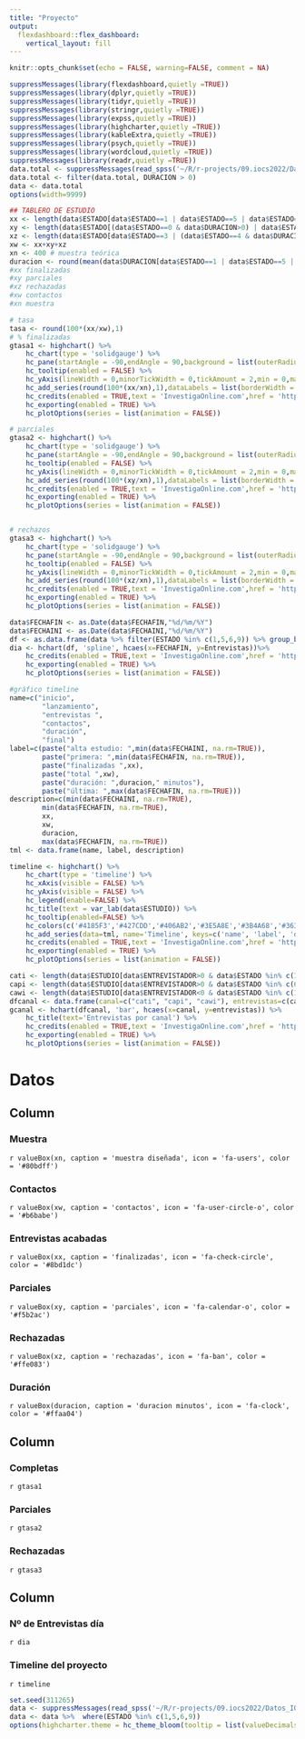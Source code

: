 ```yaml
---
title: "Proyecto"
output: 
  flexdashboard::flex_dashboard:
    vertical_layout: fill
---
```


```r
knitr::opts_chunk$set(echo = FALSE, warning=FALSE, comment = NA)
```


```r
suppressMessages(library(flexdashboard,quietly =TRUE))
suppressMessages(library(dplyr,quietly =TRUE))
suppressMessages(library(tidyr,quietly =TRUE))
suppressMessages(library(stringr,quietly =TRUE))
suppressMessages(library(expss,quietly =TRUE))
suppressMessages(library(highcharter,quietly =TRUE))
suppressMessages(library(kableExtra,quietly =TRUE))
suppressMessages(library(psych,quietly =TRUE))
suppressMessages(library(wordcloud,quietly =TRUE))
suppressMessages(library(readr,quietly =TRUE))
data.total <- suppressMessages(read_spss('~/R/r-projects/09.iocs2022/Datos_IOCS2022.sav'))
data.total <- filter(data.total, DURACION > 0)
data <- data.total
options(width=9999)

## TABLERO DE ESTUDIO
xx <- length(data$ESTADO[data$ESTADO==1 | data$ESTADO==5 | data$ESTADO==6 | data$ESTADO==9]) # finalizadas estados = 1, 5, 6, 9
xy <- length(data$ESTADO[(data$ESTADO==0 & data$DURACION>0) | data$ESTADO==2 ]) # parciales estados = 0, 2
xz <- length(data$ESTADO[data$ESTADO==3 | (data$ESTADO==4 & data$DURACION>0) | data$ESTADO==7 | data$ESTADO==8 | data$ESTADO==10 ]) # rechazadas estados = 3, 4, 7, 8, 10
xw <- xx+xy+xz
xn <- 400 # muestra teórica
duracion <- round(mean(data$DURACION[data$ESTADO==1 | data$ESTADO==5 | data$ESTADO==6 | data$ESTADO==9], na.rm=TRUE)/60,2)
#xx finalizadas
#xy parciales
#xz rechazadas
#xw contactos
#xn muestra

# tasa
tasa <- round(100*(xx/xw),1)
# % finalizadas
gtasa1 <- highchart() %>% 
    hc_chart(type = 'solidgauge') %>%
    hc_pane(startAngle = -90,endAngle = 90,background = list(outerRadius = '100%',innerRadius = '60%',shape = 'arc')) %>%
    hc_tooltip(enabled = FALSE) %>%
    hc_yAxis(lineWidth = 0,minorTickWidth = 0,tickAmount = 2,min = 0,max = 100,labels = list(y = 25)) %>%
    hc_add_series(round(100*(xx/xn),1),dataLabels = list(borderWidth = 0,useHTML = TRUE,style = list(fontSize = '2em'))) %>%
    hc_credits(enabled = TRUE,text = 'InvestigaOnline.com',href = 'https://www.investigaonline.com') %>%
    hc_exporting(enabled = TRUE) %>%
    hc_plotOptions(series = list(animation = FALSE))

# parciales
gtasa2 <- highchart() %>% 
    hc_chart(type = 'solidgauge') %>%
    hc_pane(startAngle = -90,endAngle = 90,background = list(outerRadius = '100%',innerRadius = '60%',shape = 'arc')) %>%
    hc_tooltip(enabled = FALSE) %>%
    hc_yAxis(lineWidth = 0,minorTickWidth = 0,tickAmount = 2,min = 0,max = 100,labels = list(y = 25)) %>%
    hc_add_series(round(100*(xy/xn),1),dataLabels = list(borderWidth = 0,useHTML = TRUE,style = list(fontSize = '2em'))) %>%
    hc_credits(enabled = TRUE,text = 'InvestigaOnline.com',href = 'https://www.investigaonline.com') %>%
    hc_exporting(enabled = TRUE) %>%
    hc_plotOptions(series = list(animation = FALSE))


# rechazos
gtasa3 <- highchart() %>% 
    hc_chart(type = 'solidgauge') %>%
    hc_pane(startAngle = -90,endAngle = 90,background = list(outerRadius = '100%',innerRadius = '60%',shape = 'arc')) %>%
    hc_tooltip(enabled = FALSE) %>%
    hc_yAxis(lineWidth = 0,minorTickWidth = 0,tickAmount = 2,min = 0,max = 100,labels = list(y = 25)) %>%
    hc_add_series(round(100*(xz/xn),1),dataLabels = list(borderWidth = 0,useHTML = TRUE,style = list(fontSize = '2em'))) %>%
    hc_credits(enabled = TRUE,text = 'InvestigaOnline.com',href = 'https://www.investigaonline.com') %>%
    hc_exporting(enabled = TRUE) %>%
    hc_plotOptions(series = list(animation = FALSE))

data$FECHAFIN <- as.Date(data$FECHAFIN,"%d/%m/%Y")
data$FECHAINI <- as.Date(data$FECHAINI,"%d/%m/%Y")
df <- as.data.frame(data %>% filter(ESTADO %in% c(1,5,6,9)) %>% group_by(FECHAFIN) %>% arrange(FECHAFIN) %>% summarise(Entrevistas=n()))
dia <- hchart(df, 'spline', hcaes(x=FECHAFIN, y=Entrevistas))%>%
    hc_credits(enabled = TRUE,text = 'InvestigaOnline.com',href = 'https://www.investigaonline.com') %>%
    hc_exporting(enabled = TRUE) %>%
    hc_plotOptions(series = list(animation = FALSE))

#gráfico timeline
name=c("inicio",
        "lanzamiento",
        "entrevistas ",
        "contactos", 
        "duración", 
        "final")
label=c(paste("alta estudio: ",min(data$FECHAINI, na.rm=TRUE)), 
        paste("primera: ",min(data$FECHAFIN, na.rm=TRUE)), 
        paste("finalizadas ",xx), 
        paste("total ",xw), 
        paste("duración: ",duracion," minutos"), 
        paste("última: ",max(data$FECHAFIN, na.rm=TRUE)))
description=c(min(data$FECHAINI, na.rm=TRUE), 
        min(data$FECHAFIN, na.rm=TRUE), 
        xx, 
        xw, 
        duracion, 
        max(data$FECHAFIN, na.rm=TRUE))
tml <- data.frame(name, label, description)

timeline <- highchart() %>%
    hc_chart(type = 'timeline') %>%
    hc_xAxis(visible = FALSE) %>%
    hc_yAxis(visible = FALSE) %>%
    hc_legend(enable=FALSE) %>%
    hc_title(text = var_lab(data$ESTUDIO)) %>%
    hc_tooltip(enabled=FALSE) %>%
    hc_colors(c('#4185F3','#427CDD','#406AB2','#3E5A8E','#3B4A68','#363C46')) %>%
    hc_add_series(data=tml, name='Timeline', keys=c('name', 'label', 'description'))%>%
    hc_credits(enabled = TRUE,text = 'InvestigaOnline.com',href = 'https://www.investigaonline.com') %>%
    hc_exporting(enabled = TRUE) %>%
    hc_plotOptions(series = list(animation = FALSE))

cati <- length(data$ESTUDIO[data$ENTREVISTADOR>0 & data$ESTADO %in% c(1,5)])
capi <- length(data$ESTUDIO[data$ENTREVISTADOR>0 & data$ESTADO %in% c(6,8)])
cawi <- length(data$ESTUDIO[data$ENTREVISTADOR<0 & data$ESTADO %in% c(1,5)])
dfcanal <- data.frame(canal=c("cati", "capi", "cawi"), entrevistas=c(cati, capi, cawi))
gcanal <- hchart(dfcanal, 'bar', hcaes(x=canal, y=entrevistas)) %>% 
    hc_title(text='Entrevistas por canal') %>% 
    hc_credits(enabled = TRUE,text = 'InvestigaOnline.com',href = 'https://www.investigaonline.com') %>%
    hc_exporting(enabled = TRUE) %>%
    hc_plotOptions(series = list(animation = FALSE))
```

Datos
=====================================

Column
-------------------------------------

### Muestra

`r valueBox(xn, caption = 'muestra diseñada', icon = 'fa-users', color = '#80bdff')`

### Contactos

`r valueBox(xw, caption = 'contactos', icon = 'fa-user-circle-o', color = '#b6babe')`

### Entrevistas acabadas

`r valueBox(xx, caption = 'finalizadas', icon = 'fa-check-circle', color = '#8bd1dc')`

### Parciales

`r valueBox(xy, caption = 'parciales', icon = 'fa-calendar-o', color = '#f5b2ac')`

### Rechazadas

`r valueBox(xz, caption = 'rechazadas', icon = 'fa-ban', color = '#ffe083')`

### Duración

`r valueBox(duracion, caption = 'duracion minutos', icon = 'fa-clock', color = '#ffaa04')`

Column
-------------------------------------

### **Completas**

`r gtasa1`

### **Parciales**  

`r gtasa2`

### **Rechazadas**

`r gtasa3`

Column
------------------------------------

### **Nº de Entrevistas día**

`r dia`

### Timeline del proyecto

`r timeline`

```r
set.seed(311265)
data <- suppressMessages(read_spss('~/R/r-projects/09.iocs2022/Datos_IOCS2022.sav'))
data <- data %>%  where(ESTADO %in% c(1,5,6,9))
options(highcharter.theme = hc_theme_bloom(tooltip = list(valueDecimals = 1)))
```
